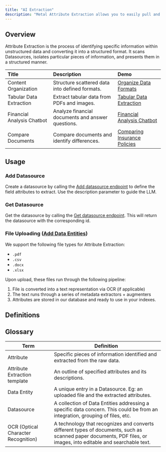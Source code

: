 ```yaml
---
title: "AI Extraction"
description: "Metal Attribute Extraction allows you to easily pull and organize information from unstructured data."
---
```


## Overview
Attribute Extraction is the process of identifying specific information within unstructured data and converting it into a structured format. It scans Datasources, isolates particular pieces of information, and presents them in a structured manner.

| Title | Description | Demo
| :--- | :--- | :--- |
| Content Organization | Structure scattered data into defined formats. | [Organize Data Formats](https://getmetal.io/posts/19-attribute-extraction) |
| Tabular Data Extraction | Extract tabular data from PDFs and images. | [Tabular Data Extraction](https://getmetal.io/posts/20-finance-attribute-extraction)|
| Financial Analysis Chatbot | Analyze financial documents and answer questions. | [Financial Analysis Chatbot](https://github.com/getmetal/Metal/blob/main/examples/04-financial-chatbot/financial_chatbot.ipynb)|
| Compare Documents | Compare documents and identify differences. | [Comparing Insurance Policies](https://getmetal.io/posts/27-compare-documents)|


## Usage

### Add Datasource

Create a datasource by calling the [Add datasource endpoint](https://docs.getmetal.io/rest-api/datasources/create) to define the field attributes to extract. Use the description parameter to guide the LLM.

### Get Datasource

Get the datasource by calling the [Get datasource endpoint](https://docs.getmetal.io/rest-api/datasources/get-one). This will return the datasource with the corresponding id.

### File Uploading ([Add Data Entities](https://docs.getmetal.io/rest-api/dataentities/create))

We support the following file types for Attribute Extraction:
- `.pdf`
- `.csv`
- `.docx`
- `.xlsx`

Upon upload, these files run through the following pipeline:
1. File is converted into a text representation via OCR (if applicable)
2. The text runs through a series of metadata extractors + augmenters
3. Attributes are stored in our database and ready to use in your indexes.

## Definitions

## Glossary

| Term                        | Definition                                                                                     |
|-----------------------------|----------------------------------------------------------------------------------------------|
| Attribute                   | Specific pieces of information identified and extracted from the raw data.                     |
| Attribute Extraction template | An outline of specified attributes and its descriptions.                                       |
| Data Entity                 | A unique entry in a Datasource. Eg: an uploaded file and the extracted attributes.             |
| Datasource                  | A collection of Data Entities addressing a specific data concern. This could be from an integration, grouping of files, etc. |
| OCR (Optical Character Recognition) | A technology that recognizes and converts different types of documents, such as scanned paper documents, PDF files, or images, into editable and searchable text. |
